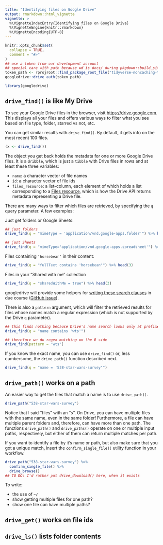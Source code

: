 ```yaml
---
title: "Identifying files on Google Drive"
output: rmarkdown::html_vignette
vignette: >
  %\VignetteIndexEntry{Identifying files on Google Drive}
  %\VignetteEngine{knitr::rmarkdown}
  %\VignetteEncoding{UTF-8}
---
```


```r
knitr::opts_chunk$set(
  collapse = TRUE,
  comment = "#>"
)
## use a token from our development account
## special care with path because wd is docs/ during pkgdown::build_site()
token_path <- rprojroot::find_package_root_file("tidyverse-noncaching-token.rds")
googledrive::drive_auth(token_path)
```

```r
library(googledrive)
```

## `drive_find()` is like My Drive

To see your Google Drive files in the browser, visit <https://drive.google.com>. This displays all your files and offers various ways to filter what you see based on file type, folder, starred vs not, etc.

You can get similar results with `drive_find()`. By default, it gets info on the most recent 100 files.

```r
(x <- drive_find())
```

The object you get back holds the metadata for one or more Google Drive files. It is a `dribble`, which is just a `tibble` with Drive files in rows and at least these three variables:

  * `name`: a character vector of file names
  * `id`: a character vector of file ids
  * `files_resource`: a list-column, each element of which holds a list corresponding to a [Files resource](https://developers.google.com/drive/v3/reference/files#resource), which is how the Drive API returns metadata representing a Drive file.
  
There are many ways to filter which files are retrieved, by specifying the `q` query parameter. A few examples:

Just get folders or Google Sheets:

```r
## just folders
drive_find(q = "mimeType = 'application/vnd.google-apps.folder'") %>% head(3)

## just Sheets
drive_find(q = "mimeType='application/vnd.google-apps.spreadsheet'") %>% head(3)
```

Files containing `'horsebean'` in their content:

```r
drive_find(q = "fullText contains 'horsebean'") %>% head(3)
```

Files in your "Shared with me" collection

```r
drive_find(q = "sharedWithMe = true") %>% head(3)
```

googledrive will provide some helpers for [writing these search clauses](https://developers.google.com/drive/v3/web/search-parameters) in due course ([GitHub issue](https://github.com/tidyverse/googledrive/issues/38)).

There is also a `pattern` argument, which will filter the retrieved results for files whose names match a regular expression (which is not supported by the Drive `q` parameter).

```r
## this finds nothing because Drive's name search looks only at prefixes
drive_find(q = "name contains 'wts'")

## therefore we do regex matching on the R side
drive_find(pattern = "wts")
```

If you know the exact name, you can use `drive_find()` or, less cumbersome, the `drive_path()` function described next.

```r
drive_find(q = "name = '538-star-wars-survey'")
```

## `drive_path()` works on a path

An easier way to get the files that match a name is to use `drive_path()`.

```r
drive_path("538-star-wars-survey")
```

Notice that I said "files" with an "s". On Drive, you can have multiple files with the same name, even in the same folder! Furthermore, a file can have multiple parent folders and, therefore, can have more than one path. The functions `drive_path()` and `drive_paths()` operate on one or multiple input paths, respectively, but either of them can return multiple matches per path.

If you want to identify a file by it's name or path, but also make sure that you got a unique match, insert the `confirm_single_file()` utility function in your workflow.

```r
drive_path("538-star-wars-survey") %>% 
  confirm_single_file() %>% 
  drive_browse()
## TO DO: I'd rather put drive_download() here, when it exists
```

To write:

  * the use of `~/`
  * show getting multiple files for one path?
  * show one file can have multiple paths?

## `drive_get()` works on file ids

## `drive_ls()` lists folder contents

